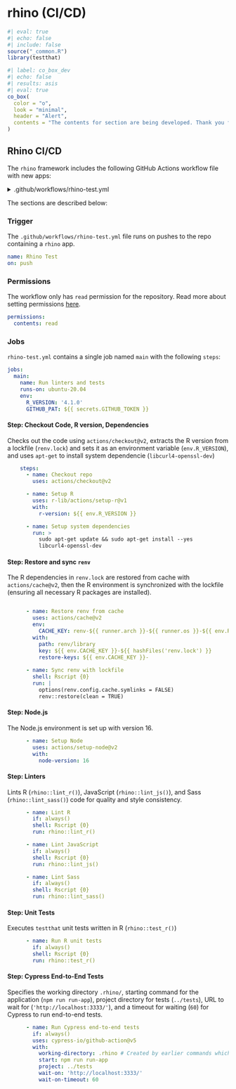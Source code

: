 # rhino (CI/CD) {#sec-rhino-appendix}

```r
#| eval: true 
#| echo: false 
#| include: false
source("_common.R")
library(testthat)
```

```r
#| label: co_box_dev
#| echo: false
#| results: asis
#| eval: true
co_box(
  color = "o", 
  look = "minimal",
  header = "Alert",
  contents = "The contents for section are being developed. Thank you for your patience."
)
```

## Rhino CI/CD

The `rhino` framework includes the following GitHub Actions workflow file with new apps: 

<details>

<summary>.github/workflows/rhino-test.yml</summary>

```yaml
name: Rhino branch test, 20_rhino
name: Rhino Test
on: push
permissions:
  contents: read
  
jobs:
  main:
    name: Run linters and tests
    runs-on: ubuntu-20.04
    env:
      GITHUB_PAT: ${{ secrets.GITHUB_TOKEN }}
    steps:
      - name: Checkout repo
        uses: actions/checkout@v2

      - name: Extract R version from lockfile
        run: printf 'R_VERSION=%s\n' "$(jq --raw-output .R.Version renv.lock)" >> $GITHUB_ENV

      - name: Setup R
        uses: r-lib/actions/setup-r@v2
        with:
          r-version: ${{ env.R_VERSION }}

      - name: Setup system dependencies
        run: >
          sudo apt-get update && sudo apt-get install --yes
          libcurl4-openssl-dev

      - name: Restore renv from cache
        uses: actions/cache@v2
        env:
          CACHE_KEY: renv-${{ runner.arch }}-${{ runner.os }}-${{ env.R_VERSION }}
        with:
          path: renv/library
          key: ${{ env.CACHE_KEY }}-${{ hashFiles('renv.lock') }}
          restore-keys: ${{ env.CACHE_KEY }}-

      - name: Sync renv with lockfile
        shell: Rscript {0}
        run: |
          options(renv.config.cache.symlinks = FALSE)
          renv::restore(clean = TRUE)

      - name: Setup Node
        uses: actions/setup-node@v2
        with:
          node-version: 16

      - name: Lint R
        if: always()
        shell: Rscript {0}
        run: rhino::lint_r()

      - name: Lint JavaScript
        if: always()
        shell: Rscript {0}
        run: rhino::lint_js()

      - name: Lint Sass
        if: always()
        shell: Rscript {0}
        run: rhino::lint_sass()

      - name: Build JavaScript
        if: always()
        shell: Rscript {0}
        run: rhino::build_js()

      - name: Build Sass
        if: always()
        shell: Rscript {0}
        run: rhino::build_sass()

      - name: Run R unit tests
        if: always()
        shell: Rscript {0}
        run: rhino::test_r()

      - name: Run Cypress end-to-end tests
        if: always()
        uses: cypress-io/github-action@v5
        with:
          working-directory: .rhino # Created by earlier commands which use Node.js
          start: npm run run-app
          project: ../tests
          wait-on: 'http://localhost:3333/'
          wait-on-timeout: 60
```

</details>

The sections are described below:

### Trigger 

The `.github/workflows/rhino-test.yml` file runs on pushes to the repo containing a `rhino` app.
   
```yml
name: Rhino Test
on: push
```

### Permissions

The workflow only has `read` permission for the repository. Read more about setting permissions [here](https://docs.github.com/en/actions/using-jobs/assigning-permissions-to-jobs#defining-access-for-the-github_token-scopes).

```yml
permissions:
  contents: read
```

### Jobs

`rhino-test.yml` contains a single job named `main` with the following `steps`:

```yml
jobs:
  main:
    name: Run linters and tests
    runs-on: ubuntu-20.04
    env:
      R_VERSION: '4.1.0'
      GITHUB_PAT: ${{ secrets.GITHUB_TOKEN }}
```


#### Step: Checkout Code, R version, Dependencies

Checks out the code using `actions/checkout@v2`, extracts the R version from a lockfile (`renv.lock`) and sets it as an environment variable (`env.R_VERSION`), and uses `apt-get` to install system dependencie (`libcurl4-openssl-dev`)

```yml
    steps:
      - name: Checkout repo
        uses: actions/checkout@v2

      - name: Setup R
        uses: r-lib/actions/setup-r@v1
        with:
          r-version: ${{ env.R_VERSION }}

      - name: Setup system dependencies
        run: >
          sudo apt-get update && sudo apt-get install --yes
          libcurl4-openssl-dev
```

#### Step: Restore and sync `renv`

The R dependencies in `renv.lock` are restored from cache with `actions/cache@v2`, then the R environment is synchronized with the lockfile (ensuring all necessary R packages are installed).

```yml

      - name: Restore renv from cache
        uses: actions/cache@v2
        env:
          CACHE_KEY: renv-${{ runner.arch }}-${{ runner.os }}-${{ env.R_VERSION }}
        with:
          path: renv/library
          key: ${{ env.CACHE_KEY }}-${{ hashFiles('renv.lock') }}
          restore-keys: ${{ env.CACHE_KEY }}-
          
      - name: Sync renv with lockfile
        shell: Rscript {0}
        run: |
          options(renv.config.cache.symlinks = FALSE)
          renv::restore(clean = TRUE)
```

#### Step: Node.js

The Node.js environment is set up with version 16.

```yml
      - name: Setup Node
        uses: actions/setup-node@v2
        with:
          node-version: 16
```

#### Step: Linters

Lints R (`rhino::lint_r()`), JavaScript (`rhino::lint_js()`), and Sass (`rhino::lint_sass()`) code for quality and style consistency.

```yml
      - name: Lint R
        if: always()
        shell: Rscript {0}
        run: rhino::lint_r()

      - name: Lint JavaScript
        if: always()
        shell: Rscript {0}
        run: rhino::lint_js()

      - name: Lint Sass
        if: always()
        shell: Rscript {0}
        run: rhino::lint_sass()
```

#### Step: Unit Tests

Executes `testthat` unit tests written in R (`rhino::test_r()`)


```yml
      - name: Run R unit tests
        if: always()
        shell: Rscript {0}
        run: rhino::test_r()
```

#### Step: Cypress End-to-End Tests

Specifies the working directory `.rhino/`, starting command for the application (`npm run run-app`), project directory for tests (`../tests`), URL to wait for (`'http://localhost:3333/'`), and a timeout for waiting (`60`) for Cypress to run end-to-end tests.

```yml
      - name: Run Cypress end-to-end tests
        if: always()
        uses: cypress-io/github-action@v5
        with:
          working-directory: .rhino # Created by earlier commands which use Node.js
          start: npm run run-app
          project: ../tests
          wait-on: 'http://localhost:3333/'
          wait-on-timeout: 60

```
